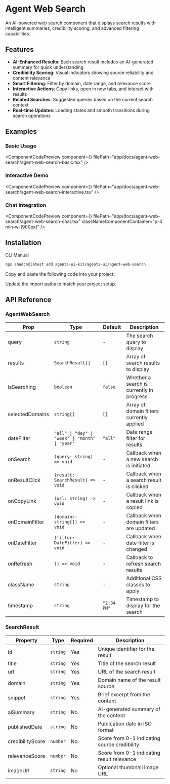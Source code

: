 
# Agent Web Search

An AI-powered web search component that displays search results with intelligent summaries, credibility scoring, and advanced filtering capabilities.

## Features

- **AI-Enhanced Results**: Each search result includes an AI-generated summary for quick understanding
- **Credibility Scoring**: Visual indicators showing source reliability and content relevance
- **Smart Filtering**: Filter by domain, date range, and relevance score
- **Interactive Actions**: Copy links, open in new tabs, and interact with results
- **Related Searches**: Suggested queries based on the current search context
- **Real-time Updates**: Loading states and smooth transitions during search operations

## Examples

### Basic Usage

<ComponentCodePreview
  component={<AgentWebSearchBasic />}
  filePath="app/docs/agent-web-search/agent-web-search-basic.tsx"
/>

### Interactive Demo

<ComponentCodePreview
  component={<AgentWebSearchInteractive />}
  filePath="app/docs/agent-web-search/agent-web-search-interactive.tsx"
/>

### Chat Integration

<ComponentCodePreview
  component={<AgentWebSearchChat />}
  filePath="app/docs/agent-web-search/agent-web-search-chat.tsx"
  classNameComponentContainer="p-4 min-w-[900px]"
/>

## Installation

<Tabs defaultValue="cli">
  <TabsList>
    <TabsTrigger value="cli">CLI</TabsTrigger>
    <TabsTrigger value="manual">Manual</TabsTrigger>
  </TabsList>
  <TabsContent value="cli">

```bash
npx shadcn@latest add agents-ui-kit/agents-ui/agent-web-search
```

  </TabsContent>
  <TabsContent value="manual">

<Steps>

<Step>Copy and paste the following code into your project.</Step>

<CodeBlock filePath="components/agents-ui/agent-web-search.tsx" language="tsx" />

<Step>Update the import paths to match your project setup.</Step>

</Steps>

  </TabsContent>
</Tabs>

## API Reference

### AgentWebSearch

| Prop | Type | Default | Description |
|------|------|---------|-------------|
| query | `string` | - | The search query to display |
| results | `SearchResult[]` | `[]` | Array of search results to display |
| isSearching | `boolean` | `false` | Whether a search is currently in progress |
| selectedDomains | `string[]` | `[]` | Array of domain filters currently applied |
| dateFilter | `"all" \| "day" \| "week" \| "month" \| "year"` | `"all"` | Date range filter for results |
| onSearch | `(query: string) => void` | - | Callback when a new search is initiated |
| onResultClick | `(result: SearchResult) => void` | - | Callback when a search result is clicked |
| onCopyLink | `(url: string) => void` | - | Callback when a result link is copied |
| onDomainFilter | `(domains: string[]) => void` | - | Callback when domain filters are updated |
| onDateFilter | `(filter: DateFilter) => void` | - | Callback when date filter is changed |
| onRefresh | `() => void` | - | Callback to refresh search results |
| className | `string` | - | Additional CSS classes to apply |
| timestamp | `string` | `"2:34 PM"` | Timestamp to display for the search |

### SearchResult

| Property | Type | Required | Description |
|----------|------|----------|-------------|
| id | `string` | Yes | Unique identifier for the result |
| title | `string` | Yes | Title of the search result |
| url | `string` | Yes | URL of the search result |
| domain | `string` | Yes | Domain name of the result source |
| snippet | `string` | Yes | Brief excerpt from the content |
| aiSummary | `string` | No | AI-generated summary of the content |
| publishedDate | `string` | No | Publication date in ISO format |
| credibilityScore | `number` | No | Score from 0-1 indicating source credibility |
| relevanceScore | `number` | No | Score from 0-1 indicating result relevance |
| imageUrl | `string` | No | Optional thumbnail image URL |